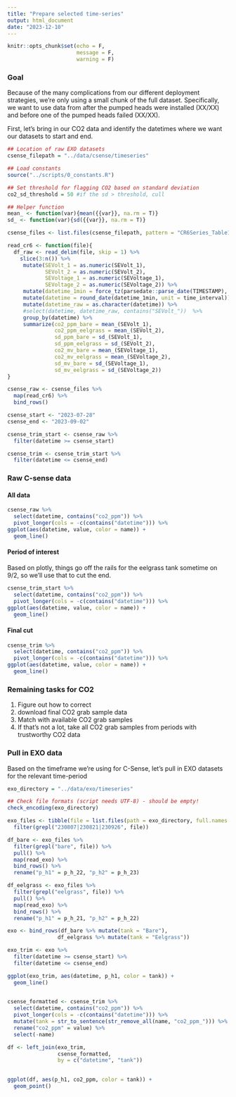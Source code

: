 ```yaml
---
title: "Prepare selected time-series"
output: html_document
date: "2023-12-10"
---
```


```r
knitr::opts_chunk$set(echo = F,
                      message = F,
                      warning = F)
```

### Goal

Because of the many complications from our different deployment strategies, we're only using a small chunk of the full dataset. Specifically, we want to use data from after the pumped heads were installed (XX/XX) and before one of the pumped heads failed (XX/XX).

First, let's bring in our CO2 data and identify the datetimes where we want our datasets to start and end.


```r

## Location of raw EXO datasets
csense_filepath = "../data/csense/timeseries"

## Load constants
source("../scripts/0_constants.R")

```


```r

## Set threshold for flagging CO2 based on standard deviation
co2_sd_threshold = 50 #if the sd > threshold, cull

## Helper function
mean_ <- function(var){mean({{var}}, na.rm = T)}
sd_ <- function(var){sd({{var}}, na.rm = T)}

csense_files <- list.files(csense_filepath, pattern = "CR6Series_Table1", full.names = T)

read_cr6 <- function(file){
  df_raw <- read_delim(file, skip = 1) %>% 
    slice(3:n()) %>% 
     mutate(SEVolt_1 = as.numeric(SEVolt_1), 
            SEVolt_2 = as.numeric(SEVolt_2), 
            SEVoltage_1 = as.numeric(SEVoltage_1), 
            SEVoltage_2 = as.numeric(SEVoltage_2)) %>% 
     mutate(datetime_1min = force_tz(parsedate::parse_date(TIMESTAMP), tzone = common_tz)) %>% 
     mutate(datetime = round_date(datetime_1min, unit = time_interval)) %>% 
     mutate(datetime_raw = as.character(datetime)) %>% 
     #select(datetime, datetime_raw, contains("SEVolt_"))  %>% 
     group_by(datetime) %>% 
     summarize(co2_ppm_bare = mean_(SEVolt_1), 
               co2_ppm_eelgrass = mean_(SEVolt_2),
               sd_ppm_bare = sd_(SEVolt_1), 
               sd_ppm_eelgrass = sd_(SEVolt_2), 
               co2_mv_bare = mean_(SEVoltage_1), 
               co2_mv_eelgrass = mean_(SEVoltage_2),
               sd_mv_bare = sd_(SEVoltage_1), 
               sd_mv_eelgrass = sd_(SEVoltage_2)) 
}

csense_raw <- csense_files %>% 
  map(read_cr6) %>% 
  bind_rows()

csense_start <- "2023-07-28"
csense_end <- "2023-09-02"

csense_trim_start <- csense_raw %>% 
  filter(datetime >= csense_start)

csense_trim <- csense_trim_start %>% 
  filter(datetime <= csense_end)
```

### Raw C-sense data {.tabset}

#### All data

```r
csense_raw %>% 
  select(datetime, contains("co2_ppm")) %>% 
  pivot_longer(cols = -c(contains("datetime"))) %>% 
ggplot(aes(datetime, value, color = name)) + 
  geom_line()
```

#### Period of interest

Based on plotly, things go off the rails for the eelgrass tank sometime on 9/2, so we'll use that to cut the end.

```r
csense_trim_start %>% 
  select(datetime, contains("co2_ppm")) %>% 
  pivot_longer(cols = -c(contains("datetime"))) %>% 
ggplot(aes(datetime, value, color = name)) + 
  geom_line()
```

#### Final cut

```r
csense_trim %>% 
  select(datetime, contains("co2_ppm")) %>% 
  pivot_longer(cols = -c(contains("datetime"))) %>% 
ggplot(aes(datetime, value, color = name)) + 
  geom_line()
```

###

### Remaining tasks for CO2

1. Figure out how to correct
2. download final CO2 grab sample data
3. Match with available CO2 grab samples
4. If that's not a lot, take all CO2 grab samples from periods with trustworthy CO2 data


### Pull in EXO data

Based on the timeframe we're using for C-Sense, let's pull in EXO datasets for the relevant time-period

```r

exo_directory = "../data/exo/timeseries"

## Check file formats (script needs UTF-8) - should be empty!
check_encoding(exo_directory) 

exo_files <- tibble(file = list.files(path = exo_directory, full.names = T)) %>% 
  filter(grepl("230807|230821|230926", file))

```

```r
df_bare <- exo_files %>% 
  filter(grepl("bare", file)) %>% 
  pull() %>% 
  map(read_exo) %>% 
  bind_rows() %>% 
  rename("p_h1" = p_h_22, "p_h2" = p_h_23)

df_eelgrass <- exo_files %>% 
  filter(grepl("eelgrass", file)) %>% 
  pull() %>% 
  map(read_exo) %>% 
  bind_rows() %>% 
  rename("p_h1" = p_h_21, "p_h2" = p_h_22)

exo <- bind_rows(df_bare %>% mutate(tank = "Bare"), 
                df_eelgrass %>% mutate(tank = "Eelgrass")) 

exo_trim <- exo %>% 
  filter(datetime >= csense_start) %>% 
  filter(datetime <= csense_end)

ggplot(exo_trim, aes(datetime, p_h1, color = tank)) + 
  geom_line()
  

```

```r

csense_formatted <- csense_trim %>% 
  select(datetime, contains("co2_ppm")) %>% 
  pivot_longer(cols = -c(contains("datetime"))) %>% 
  mutate(tank = str_to_sentence(str_remove_all(name, "co2_ppm_"))) %>% 
  rename("co2_ppm" = value) %>% 
  select(-name)

df <- left_join(exo_trim, 
                csense_formatted, 
                by = c("datetime", "tank"))
  

ggplot(df, aes(p_h1, co2_ppm, color = tank)) + 
  geom_point()
```



